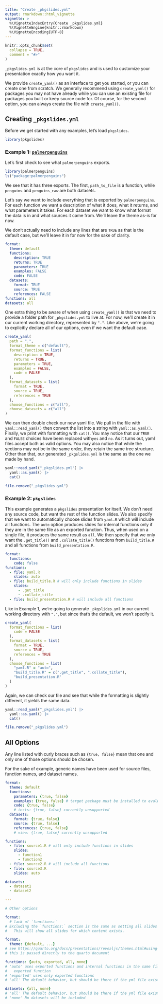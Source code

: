 ```yaml
---
title: "Create _pkgslides.yml"
output: rmarkdown::html_vignette
vignette: >
  %\VignetteIndexEntry{Create _pkgslides.yml}
  %\VignetteEngine{knitr::rmarkdown}
  %\VignetteEncoding{UTF-8}
---
```


```r
knitr::opts_chunk$set(
  collapse = TRUE,
  comment = "#>"
)
```

`_pkgslides.yml` is at the core of `pkgslides` and is used to customize your presentation exactly how you want it.

We provide `create_yaml()` as an interface to get you started, or you can create one from scratch. We generally recommend using `create_yaml()` for packages you may not have already while you can use an existing file for packages you built or keep source code for. Of course, for the second option, you can always create the file with `create_yaml()`.

## Creating `_pkgslides.yml`

Before we get started with any examples, let's load `pkgslides`.

```r
library(pkgslides)
```

### Example 1: [`palmerpenguins`](https://allisonhorst.github.io/palmerpenguins/)

Let's first check to see what `palmerpenguins` exports.

```r
library(palmerpenguins)
ls("package:palmerpenguins")
```

We see that it has three exports. The first, `path_to_file` is a function, while `penguins` and `penguins_raw` are both datasets.

Let's say we want to include everything that is exported by `palmerpenguins`. For each function we want a description of what it does, what it returns, and what parameters it takes. For each dataset we want to know what format the data is in and what sources it came from. We'll leave the theme as-is for now.

We don't actually need to include any lines that are `TRUE` as that is the default case, but we'll leave it in for now for the sake of clarity.

```.yaml
format:
  theme: default
  functions:
    description: TRUE
    returns: TRUE
    parameters: TRUE
    examples: FALSE
    code: FALSE
  datasets:
    format: TRUE
    source: TRUE
    references: FALSE
functions: all
datasets: all
```

One extra thing to be aware of when using `create_yaml()` is that we need to provide a folder path for `_pkgslides.yml` to live at. For now, we'll create it in our current working directory, represented by `"."`. Like above, we're going to explicitly declare all of our options, even if we want the default case.

```r
create_yaml(
  path = ".",
  format_theme = c("default"),
  format_functions = list(
    description = TRUE,
    returns = TRUE,
    parameters = TRUE,
    examples = FALSE,
    code = FALSE
  ),
  format_datasets = list(
    format = TRUE,
    source = TRUE,
    references = TRUE
  ),
  choose_functions = c("all"),
  choose_datasets = c("all")
)
```

We can then double check our new yaml file. We pull in the file with `yaml::read_yaml()` then convert the list into a string with `yaml::as.yaml()`. Finally, we print with formatting with `cat()`. You may notice that our `TRUE` and `FALSE` choices have been replaced with`yes` and `no`. As it turns out, yaml files accept both as valid options. You may also notice that while the sections may not be in the same order, they retain the same tree structure. Other than that, our generated `_pkgslides.yml` is the same as the one we made by hand.

```r
yaml::read_yaml("_pkgslides.yml") |> 
  yaml::as.yaml() |> 
  cat()
```

```r
file.remove("_pkgslides.yml")
```

### Example 2: `pkgslides`

This example generates a `pkgslides` presentation for itself. We don't need any source code, but want the rest of the function slides. We also specify that we want to automatically choose slides from `yaml.R` which will include all functions. The `auto` option produces slides for internal functions only if they are in the same file as an exported function. Thus, when used on a single file, it produces the same result as `all`. We then specify that we only want the `.get_title()` and `.collate_title()` functions from `build_title.R` and all functions from `build_presentation.R`.

```yaml
format:
  functions:
    code: false
functions:
  - file: yaml.R
    slides: auto
  - file: build_title.R # will only include functions in slides
    slides:
      - .get_title
      - .collate_title
  - file: build_presentation.R # will include all functions
```

Like in Example 1, we're going to generate `_pkgslides.yml` in our current working directory with `"."`, but since that's the default, we won't specify it.

```r
create_yaml(
  format_functions = list(
    code = FALSE
  ),
  format_datasets = list(
    format = TRUE,
    source = TRUE,
    references = TRUE
  ),
  choose_functions = list(
    "yaml.R" = "auto",
    "build_title.R" = c(".get_title", ".collate_title"),
    "build_presentation.R"
  )
)
```

Again, we can check our file and see that while the formatting is slightly different, it yields the same data.

```r
yaml::read_yaml("_pkgslides.yml") |> 
  yaml::as.yaml() |> 
  cat()
```

```r
file.remove("_pkgslides.yml")
```

## All Options

Any line listed with curly braces such as `{true, false}` mean that one and only one of those options should be chosen.

For the sake of example, generic names have been used for source files, function names, and dataset names.

```.yaml
format:
  theme: default
  functions:
    parameters: {true, false}
    examples: {true, false} # target package must be installed to evaluate
    code: {true, false}
    # tests: {true, false} currently unsupported
  datasets:
    format: {true, false}
    source: {true, false}
    references: {true, false}
    # view: {true, false} currently unsupported

functions:
  - file: source1.R # will only include functions in slides
    slides:
      - function1
      - function2
  - file: source2.R # will include all functions
  - file: source3.R
    slides: auto

datasets:
  - dataset1
  - dataset2

---

# Other options

format:
  # lack of `functions:`
# Excluding the `functions:` section is the same as setting all slides to 'true'. 
#   This will show all slides for which content exists.

format:
  theme: {default, ...}
# see https://quarto.org/docs/presentations/revealjs/themes.html#using-themes
# this is passed directly to the quarto document

functions: {auto, exported, all, none}
# 'auto' uses exported functions and internal functions in the same file as an 
#   exported function
# 'exported' uses only exported functions
# 'all' The default behavior, but should be there if the yml file exists

datasets: {all, none}
# 'all' The default behavior, but should be there if the yml file exists
# 'none' No datasets will be included
```

